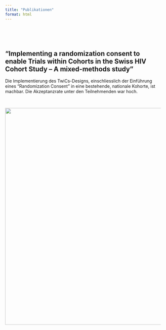```yaml
---
title: "Publikationen"
format: html
---
```

<p> </p>
<p> </p>

## "Implementing a randomization consent to enable Trials within Cohorts in the Swiss HIV Cohort Study – A mixed-methods study"

Die Implementierung des TwiCs-Designs, einschliesslich der Einführung eines "Randomization Consent" in eine bestehende, nationale Kohorte, ist machbar. Die Akzeptanzrate unter den Teilnehmenden war hoch.

<p> </p>

[![](images/zehnder.png){fig-align="center" width="700"}](https://doi.org/10.1016/j.jclinepi.2025.111973)